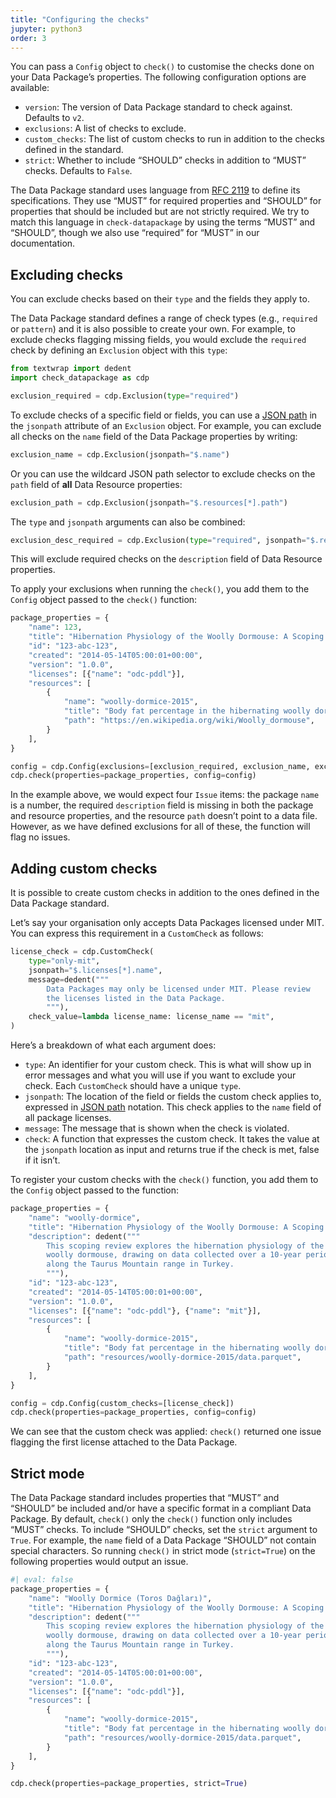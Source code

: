 ```yaml
---
title: "Configuring the checks"
jupyter: python3
order: 3
---
```


You can pass a `Config` object to `check()` to customise the checks done
on your Data Package's properties. The following configuration options
are available:

-   `version`: The version of Data Package standard to check against.
    Defaults to `v2`.
-   `exclusions`: A list of checks to exclude.
-   `custom_checks`: The list of custom checks to run in addition to the
    checks defined in the standard.
-   `strict`: Whether to include "SHOULD" checks in addition to "MUST"
    checks. Defaults to `False`.

::: callout-important
The Data Package standard uses language from [RFC
2119](https://www.ietf.org/rfc/rfc2119.txt) to define its specifications.
They use "MUST" for required properties and "SHOULD" for properties that
should be included but are not strictly required. We try to match this
language in `check-datapackage` by using the terms "MUST" and "SHOULD",
though we also use "required" for "MUST" in our documentation.
:::

## Excluding checks

You can exclude checks based on their `type` and the fields they apply
to.

The Data Package standard defines a range of check types (e.g.,
`required` or `pattern`) and it is also possible to create your own. For
example, to exclude checks flagging missing fields, you would exclude
the `required` check by defining an `Exclusion` object with this `type`:

```python
from textwrap import dedent
import check_datapackage as cdp

exclusion_required = cdp.Exclusion(type="required")
```

To exclude checks of a specific field or fields, you can use a [JSON
path](https://en.wikipedia.org/wiki/JSONPath) in the `jsonpath`
attribute of an `Exclusion` object. For example, you can exclude all
checks on the `name` field of the Data Package properties by writing:

```python
exclusion_name = cdp.Exclusion(jsonpath="$.name")
```

Or you can use the wildcard JSON path selector to exclude checks on the
`path` field of **all** Data Resource properties:

```python
exclusion_path = cdp.Exclusion(jsonpath="$.resources[*].path")
```

The `type` and `jsonpath` arguments can also be combined:

```python
exclusion_desc_required = cdp.Exclusion(type="required", jsonpath="$.resources[*].description")
```

This will exclude required checks on the `description` field of Data
Resource properties.

To apply your exclusions when running the `check()`, you add them to the
`Config` object passed to the `check()` function:

```python
package_properties = {
    "name": 123,
    "title": "Hibernation Physiology of the Woolly Dormouse: A Scoping Review.",
    "id": "123-abc-123",
    "created": "2014-05-14T05:00:01+00:00",
    "version": "1.0.0",
    "licenses": [{"name": "odc-pddl"}],
    "resources": [
        {
            "name": "woolly-dormice-2015",
            "title": "Body fat percentage in the hibernating woolly dormouse",
            "path": "https://en.wikipedia.org/wiki/Woolly_dormouse",
        }
    ],
}

config = cdp.Config(exclusions=[exclusion_required, exclusion_name, exclusion_path])
cdp.check(properties=package_properties, config=config)
```

In the example above, we would expect four `Issue` items: the package
`name` is a number, the required `description` field is missing in both
the package and resource properties, and the resource `path` doesn't
point to a data file. However, as we have defined exclusions for all of
these, the function will flag no issues.

## Adding custom checks

It is possible to create custom checks in addition to the ones defined
in the Data Package standard.

Let's say your organisation only accepts Data Packages licensed under
MIT. You can express this requirement in a `CustomCheck` as follows:

```python
license_check = cdp.CustomCheck(
    type="only-mit",
    jsonpath="$.licenses[*].name",
    message=dedent("""
        Data Packages may only be licensed under MIT. Please review
        the licenses listed in the Data Package.
        """),
    check_value=lambda license_name: license_name == "mit",
)
```

Here's a breakdown of what each argument does:

-   `type`: An identifier for your custom check. This is what will show
    up in error messages and what you will use if you want to exclude
    your check. Each `CustomCheck` should have a unique `type`.
-   `jsonpath`: The location of the field or fields the custom check
    applies to, expressed in [JSON
    path](https://en.wikipedia.org/wiki/JSONPath) notation. This check
    applies to the `name` field of all package licenses.
-   `message`: The message that is shown when the check is violated.
-   `check`: A function that expresses the custom check. It takes the
    value at the `jsonpath` location as input and returns true if the
    check is met, false if it isn't.

To register your custom checks with the `check()` function, you add them
to the `Config` object passed to the function:

```python
package_properties = {
    "name": "woolly-dormice",
    "title": "Hibernation Physiology of the Woolly Dormouse: A Scoping Review.",
    "description": dedent("""
        This scoping review explores the hibernation physiology of the
        woolly dormouse, drawing on data collected over a 10-year period
        along the Taurus Mountain range in Turkey.
        """),
    "id": "123-abc-123",
    "created": "2014-05-14T05:00:01+00:00",
    "version": "1.0.0",
    "licenses": [{"name": "odc-pddl"}, {"name": "mit"}],
    "resources": [
        {
            "name": "woolly-dormice-2015",
            "title": "Body fat percentage in the hibernating woolly dormouse",
            "path": "resources/woolly-dormice-2015/data.parquet",
        }
    ],
}

config = cdp.Config(custom_checks=[license_check])
cdp.check(properties=package_properties, config=config)
```

We can see that the custom check was applied: `check()` returned one
issue flagging the first license attached to the Data Package.

## Strict mode

The Data Package standard includes properties that "MUST" and "SHOULD"
be included and/or have a specific format in a compliant Data Package. By default, `check()` only
the `check()` function only includes "MUST" checks. To include "SHOULD" checks,
set the `strict` argument to `True`. For example,
the `name` field of a Data Package "SHOULD" not contain special
characters. So running `check()` in strict mode (`strict=True`) on the following
properties would output an issue.

```python
#| eval: false
package_properties = {
    "name": "Woolly Dormice (Toros Dağları)",
    "title": "Hibernation Physiology of the Woolly Dormouse: A Scoping Review.",
    "description": dedent("""
        This scoping review explores the hibernation physiology of the
        woolly dormouse, drawing on data collected over a 10-year period
        along the Taurus Mountain range in Turkey.
        """),
    "id": "123-abc-123",
    "created": "2014-05-14T05:00:01+00:00",
    "version": "1.0.0",
    "licenses": [{"name": "odc-pddl"}],
    "resources": [
        {
            "name": "woolly-dormice-2015",
            "title": "Body fat percentage in the hibernating woolly dormouse",
            "path": "resources/woolly-dormice-2015/data.parquet",
        }
    ],
}

cdp.check(properties=package_properties, strict=True)
```
